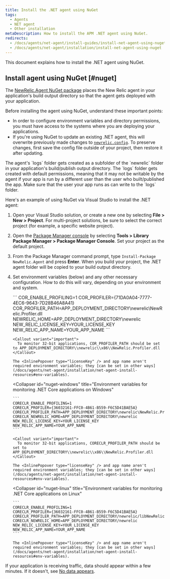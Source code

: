 ```yaml
---
title: Install the .NET agent using NuGet
tags:
  - Agents
  - NET agent
  - Other installation
metaDescription: How to install the APM .NET agent using NuGet.
redirects:
  - /docs/agents/net-agent/install-guides/install-net-agent-using-nuget
  - /docs/agents/net-agent/installation/install-net-agent-using-nuget
---
```


This document explains how to install the .NET agent using NuGet.

## Install agent using NuGet [#nuget]

The [NewRelic.Agent NuGet package](https://www.nuget.org/packages/NewRelic.Agent) places the New Relic agent in your application's build output directory so that the agent gets deployed with your application.

Before installing the agent using NuGet, understand these important points:

* In order to configure environment variables and directory permissions, you must have access to the systems where you are deploying your applications.
* If you're using NuGet to update an existing .NET agent, this will overwrite previously made changes to [`newrelic.config`](/docs/agents/net-agent/configuration/net-agent-configuration). To preserve changes, first save the config file outside of your project, then restore it after updating.

<Callout variant="important">
  The agent's `logs` folder gets created as a subfolder of the `newrelic` folder in your application's build/publish output directory.  The `logs` folder gets created with default permissions, meaning that it may not be writable by the agent if your app is run by a different user than the user who built/published the app.  Make sure that the user your app runs as can write to the `logs` folder.
</Callout>

Here's an example of using NuGet via Visual Studio to install the .NET agent:

1. Open your Visual Studio solution, or create a new one by selecting **File > New > Project**. For multi-project solutions, be sure to select the correct project (for example, a specific website project).
2. Open the [Package Manager console](https://docs.microsoft.com/en-us/nuget/tools/package-manager-console) by selecting **Tools > Library Package Manager > Package Manager Console**. Set your project as the default project.
3. From the Package Manager command prompt, type `Install-Package NewRelic.Agent` and press **Enter**. When you build your project, the .NET agent folder will be copied to your build output directory.
4. Set environment variables (below) and any other necessary configuration. How to do this will vary, depending on your environment and system.

   <CollapserGroup>
     <Collapser
       id="nuget-framework"
       title="Environment variables for monitoring .NET Framework applications"
     >
       ```
       COR_ENABLE_PROFILING=1
       COR_PROFILER={71DA0A04-7777-4EC6-9643-7D28B46A8A41}
       COR_PROFILER_PATH=APP_DEPLOYMENT_DIRECTORY\newrelic\NewRelic.Profiler.dll
       NEWRELIC_HOME=APP_DEPLOYMENT_DIRECTORY\newrelic
       NEW_RELIC_LICENSE_KEY=YOUR_LICENSE_KEY
       NEW_RELIC_APP_NAME=YOUR_APP_NAME
       ```

       <Callout variant="important">
         To monitor 32-bit applications, COR_PROFILER_PATH should be set to APP_DEPLOYMENT_DIRECTORY\\newrelic\\x86\\NewRelic.Profiler.dll
       </Callout>

       The <InlinePopover type="licenseKey" /> and app name aren't required environment variables; they [can be set in other ways](/docs/agents/net-agent/installation/net-agent-install-resources#env-variables).
     </Collapser>

     <Collapser
       id="nuget-windows"
       title="Environment variables for monitoring .NET Core applications on Windows"
     >
       ```
       CORECLR_ENABLE_PROFILING=1
       CORECLR_PROFILER={36032161-FFC0-4B61-B559-F6C5D41BAE5A}
       CORECLR_PROFILER_PATH=APP_DEPLOYMENT_DIRECTORY\newrelic\NewRelic.Profiler.dll
       CORECLR_NEWRELIC_HOME=APP_DEPLOYMENT_DIRECTORY\newrelic
       NEW_RELIC_LICENSE_KEY=YOUR_LICENSE_KEY
       NEW_RELIC_APP_NAME=YOUR_APP_NAME
       ```

       <Callout variant="important">
         To monitor 32-bit applications, CORECLR_PROFILER_PATH should be set to APP_DEPLOYMENT_DIRECTORY\\newrelic\\x86\\NewRelic.Profiler.dll
       </Callout>

       The <InlinePopover type="licenseKey" /> and app name aren't required environment variables; they [can be set in other ways](/docs/agents/net-agent/installation/net-agent-install-resources#env-variables).
     </Collapser>

     <Collapser
       id="nuget-linux"
       title="Environment variables for monitoring .NET Core applications on Linux"
     >
       ```
       CORECLR_ENABLE_PROFILING=1
       CORECLR_PROFILER={36032161-FFC0-4B61-B559-F6C5D41BAE5A}
       CORECLR_PROFILER_PATH=APP_DEPLOYMENT_DIRECTORY/newrelic/libNewRelicProfiler.so
       CORECLR_NEWRELIC_HOME=APP_DEPLOYMENT_DIRECTORY/newrelic
       NEW_RELIC_LICENSE_KEY=YOUR_LICENSE_KEY
       NEW_RELIC_APP_NAME=YOUR_APP_NAME
       ```

       The <InlinePopover type="licenseKey" /> and app name aren't required environment variables; they [can be set in other ways](/docs/agents/net-agent/installation/net-agent-install-resources#env-variables).
     </Collapser>
   </CollapserGroup>

If your application is receiving traffic, data should appear within a few minutes. If it doesn't, see [No data appears](/docs/agents/net-agent/troubleshooting/no-data-appears-net).

<InstallFeedback />
